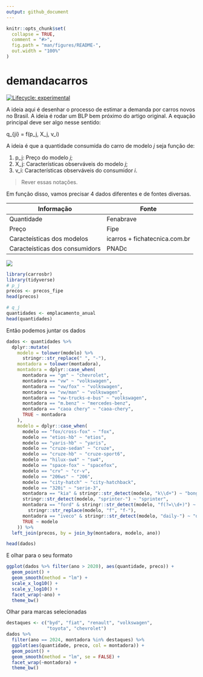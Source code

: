 ```yaml
---
output: github_document
---
```


<!-- README.md is generated from README.Rmd. Please edit that file -->

```r
knitr::opts_chunk$set(
  collapse = TRUE,
  comment = "#>",
  fig.path = "man/figures/README-",
  out.width = "100%"
)
```

# demandacarros

<!-- badges: start -->
[![Lifecycle: experimental](https://img.shields.io/badge/lifecycle-experimental-orange.svg)](https://lifecycle.r-lib.org/articles/stages.html#experimental)
<!-- badges: end -->

A ideia aqui é desenhar o processo de estimar a demanda por carros novos no 
Brasil.
A ideia é rodar um BLP bem próximo do artigo original.
A equação principal deve ser algo nesse sentido:

q_{ji} = f(p_j, X_j, v_i)

A ideia é que a quantidade consumida do carro de modelo _j_ seja função de:

1. p_j: Preço do modelo _j_;
1. X_j: Características observáveis do modelo _j_;
1. v_i: Características observáveis do consumidor _i_.


> Rever essas notações.

Em função disso, vamos precisar 4 dados diferentes e de fontes diversas.

| Informação | Fonte |
| ---------- | ----- |
| Quantidade | Fenabrave |
| Preço | Fipe |
| Caracteísticas dos modelos | icarros + fichatecnica.com.br | 
| Caracteísticas dos consumidors | PNADc |

![](plano.png)

```r
library(carrosbr)
library(tidyverse)
# p_j
precos <- precos_fipe
head(precos)

# q_j
quantidades <- emplacamento_anual
head(quantidades)
```

Então podemos juntar os dados

```r
dados <- quantidades %>%
  dplyr::mutate(
    modelo = tolower(modelo) %>%
      stringr::str_replace(" ", "-"),
    montadora = tolower(montadora),
    montadora = dplyr::case_when(
      montadora == "gm" ~ "chevrolet",
      montadora == "vw" ~ "volkswagen",
      montadora == "vw/fox" ~ "volkswagen",
      montadora == "vw/man" ~ "volkswagen",
      montadora == "vw-trucks-e-bus" ~ "volkswagen",
      montadora == "m.benz" ~ "mercedes-benz",
      montadora == "caoa chery" ~ "caoa-chery",
      TRUE ~ montadora
    ),
    modelo = dplyr::case_when(
      modelo == "fox/cross-fox" ~ "fox",
      modelo == "etios-hb" ~ "etios",
      modelo == "yaris-hb" ~ "yaris",
      modelo == "cruze-sedan" ~ "cruze",
      modelo == "cruze-hb" ~ "cruze-sport6",
      modelo == "hilux-sw4" ~ "sw4",
      modelo == "space-fox" ~ "spacefox",
      modelo == "crv" ~ "cr-v",
      modelo == "206ws" ~ "206",
      modelo == "city-hatch" ~ "city-hatchback",
      modelo == "320i" ~ "serie-3",
      montadora == "kia" & stringr::str_detect(modelo, "k\\d+") ~ "bongo",
      stringr::str_detect(modelo, "sprinter-") ~ "sprinter",
      montadora == "ford" & stringr::str_detect(modelo, "f(?=\\d+)") ~
        stringr::str_replace(modelo, "f", "f-"),
      montadora == "iveco" & stringr::str_detect(modelo, "daily-") ~ "daily",
      TRUE ~ modelo
    )) %>% 
  left_join(precos, by = join_by(montadora, modelo, ano))

head(dados)
```

E olhar para o seu formato

```r
ggplot(dados %>% filter(ano > 2020), aes(quantidade, preco)) + 
  geom_point() + 
  geom_smooth(method = "lm") + 
  scale_x_log10() + 
  scale_y_log10() +   
  facet_wrap(~ano) +
  theme_bw()
```

Olhar para marcas selecionadas

```r
destaques <- c("byd", "fiat", "renault", "volkswagen", 
               "toyota", "chevrolet")
dados %>% 
  filter(ano == 2024, montadora %in% destaques) %>% 
  ggplot(aes(quantidade, preco, col = montadora)) + 
  geom_point() + 
  geom_smooth(method = "lm", se = FALSE) + 
  facet_wrap(~montadora) +
  theme_bw()
```

